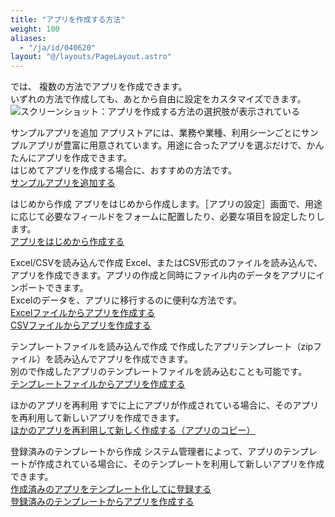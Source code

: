 ```yaml
---
title: "アプリを作成する方法"
weight: 100
aliases:
  - "/ja/id/040620"
layout: "@/layouts/PageLayout.astro"
---
```




<Kintone />では、 複数の方法でアプリを作成できます。  
いずれの方法で作成しても、あとから自由に設定をカスタマイズできます。
<Img src="/k/kintone/img-ja/5ways_img01.png" alt="スクリーンショット：アプリを作成する方法の選択肢が表示されている" />

<Heading id="create_app_5ways_10">サンプルアプリを追加</Heading>
アプリストアには、業務や業種、利用シーンごとにサンプルアプリが豊富に用意されています。用途に合ったアプリを選ぶだけで、かんたんにアプリを作成できます。  
はじめてアプリを作成する場合に、おすすめの方法です。  
[サンプルアプリを追加する](/k/ja/id/040622.html)

<Heading id="create_app_5ways_20">はじめから作成</Heading>
アプリをはじめから作成します。<Wovn>［アプリの設定］</Wovn>画面で、用途に応じて必要なフィールドをフォームに配置したり、必要な項目を設定したりします。   
[アプリをはじめから作成する](/k/ja/id/040638.html)

<Heading id="create_app_5ways_30">Excel/CSVを読み込んで作成</Heading>
Excel、またはCSV形式のファイルを読み込んで、アプリを作成できます。アプリの作成と同時にファイル内のデータをアプリにインポートできます。  
Excelのデータを、<Kintone />アプリに移行するのに便利な方法です。  
[Excelファイルからアプリを作成する](/k/ja/id/040625.html)  
[CSVファイルからアプリを作成する](/k/ja/id/040624.html)

<Heading id="create_app_5ways_40">テンプレートファイルを読み込んで作成</Heading>
<Kintone />で作成したアプリテンプレート（zipファイル）を読み込んでアプリを作成できます。  
別の<Kintone />で作成したアプリのテンプレートファイルを読み込むことも可能です。  
[テンプレートファイルからアプリを作成する](/k/ja/id/040627.html)

<Heading id="create_app_5ways_50">ほかのアプリを再利用</Heading>
すでに<Kintone />上にアプリが作成されている場合に、そのアプリを再利用して新しいアプリを作成できます。  
[ほかのアプリを再利用して新しく作成する（アプリのコピー）](/k/ja/id/040630.html)

<Heading id="create_app_5ways_60">登録済みのテンプレートから作成</Heading>
<Kintone />システム管理者によって、アプリのテンプレートが作成されている場合に、そのテンプレートを利用して新しいアプリを作成できます。  
[作成済みのアプリをテンプレート化して<Kintone />に登録する](/k/ja/id/04018.html)  
[登録済みのテンプレートからアプリを作成する](/k/ja/id/040632.html)
